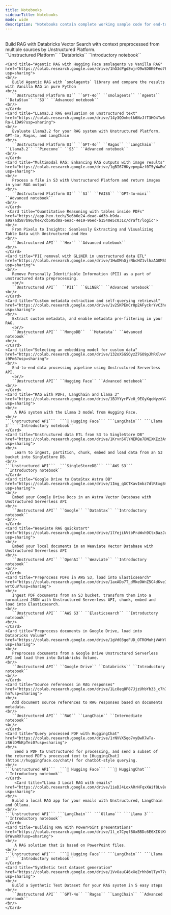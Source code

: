 ```yaml
---
title: Notebooks
sidebarTitle: Notebooks
mode: wide
description: "Notebooks contain complete working sample code for end-to-end solutions."
---
```


<CardGroup cols={2}>
    <Card title="RAG with Databricks Vector Search with Context from Multiple Sources" href="https://colab.research.google.com/drive/1ZsrqYVhBAqsr6L98xlVjTZltMzNi_P3o?usp=sharing">
    <br/>
       Build RAG with Databricks Vector Search with context preprocessed from multiple sources by Unstructured Platform.
    <br/>
       ``Unstructured Platform`` ``Databricks`` ``Introductory notebook``
    <br/>
    </Card>

    <Card title="Agentic RAG with Hugging Face smolagents vs Vanilla RAG" href="https://colab.research.google.com/drive/1hG3dPgd8wjrO9wSD0K0Feo7EY1iXqrEN?usp=sharing">
    <br/>
       Build Agentic RAG with `smolagents` library and compare the results with Vanilla RAG in pure Python
    <br/>
       ``Unstructured Platform UI`` ``GPT-4o`` ``smolagents`` ``Agents`` ``DataStax`` ``S3`` ``Advanced notebook``
    <br/>
    </Card>
    <Card title="LLama3.2 RAG evaluation on unstructured text" href="https://colab.research.google.com/drive/14y3QOmhetk6NvJfT3HO4Tw6-Ra-LIDA9?usp=sharing">
    <br/>
       Evaluate Llama3.2 for your RAG system with Unstructured Platform, GPT-4o, Ragas, and LangChain
    <br/>
       ``Unstructured Platform UI`` ``GPT-4o`` ``Ragas`` ``LangChain`` ``Llama3.2`` ``Pinecone`` ``S3`` ``Advanced notebook`` 
    <br/>
    </Card>
    <Card title="Multimodal RAG: Enhancing RAG outputs with image results" href="https://colab.research.google.com/drive/1gBI67HKyepmpAzf0T5yWwBwIqVXK1Ea_?usp=sharing">
    <br/>
       Process a file in S3 with Unstructured Platform and return images in your RAG output
    <br/>
       ``Unstructured Platform UI`` ``S3`` ``FAISS`` ``GPT-4o-mini`` ``Advanced notebook``
    <br/>
    </Card>
     <Card title="Quantitative Reasoning with tables inside PDFs" href="https://app.hex.tech/5e6b6e24-dead-4d3b-b9da-a9a7ad587b96/hex/cb595d8a-6eac-4e19-96ed-b1540e5c031c/draft/logic">
    <br/>
       From Pixels to Insights: Seamlessly Extracting and Visualizing Table Data with Unstructured and Hex
    <br/>
       ``Unstructured API`` ``Hex`` ``Advanced notebook``
    <br/>
    </Card>
    <Card title="PII removal with GLiNER in unstructured data ETL" href="https://colab.research.google.com/drive/1HwOMnGjrNbcHZ1vlhaAG0MSDBcwQfexF?usp=sharing">
    <br/>
       Remove Personally Identifiable Information (PII) as a part of unstructured data preprocessing.
       <br/>
       ``Unstructured API``  ``PII`` ``GLiNER`` ``Advanced notebook``
    <br/>
    </Card>
    <Card title="Custom metadata extraction and self-querying retrieval" href="https://colab.research.google.com/drive/1v2SKPEmCr0p2AFyckrYvC3heYKyKff_t?usp=sharing">
    <br/>
       Extract custom metadata, and enable metadata pre-filtering in your RAG.
       <br/>
       ``Unstructured API`` ``MongoDB``  ``Metadata`` ``Advanced notebook``
    <br/>
    </Card>
    <Card title="Selecting an embedding model for custom data" href="https://colab.research.google.com/drive/132oXSGSOyzZ7GO9pJhRKlvwY4F-i9Pm6?usp=sharing">
    <br/>
       End-to-end data processing pipeline using Unstructured Serverless API.
       <br/>
       ``Unstructured API`` ``Hugging Face`` ``Advanced notebook``
    <br/>
    </Card>
    <Card title="RAG with PDFs, LangChain and Llama 3" href="https://colab.research.google.com/drive/1BJYYyrPVe0_9EGyXqeNyzmVZDrCRZwsg?usp=sharing">
    <br/>
        A RAG system with the Llama 3 model from Hugging Face. 
    <br/>
    ```Unstructured API```  ```🤗 Hugging Face``` ```LangChain``` ```Llama 3``` ``Introductory notebook``
    </Card>
    <Card title="Unstructured data ETL from S3 to SingleStore DB" href="https://colab.research.google.com/drive/1Krvn5XlYNERQe7DNIXKEz3AmESJdABLF?usp=sharing">
    <br/>
        Learn to ingest, partition, chunk, embed and load data from an S3 bucket into SingleStore DB.
    <br/>
    ```Unstructured API```  ```SingleStoreDB``` ```AWS S3``` ``Introductory notebook``
    </Card>
    <Card title="Google Drive to DataStax Astra DB" href="https://colab.research.google.com/drive/1Img_qGCTKavImbz7dlRtxg8mNUjiWjJT?usp=sharing">
    <br/>
       Embed your Google Drive Docs in an Astra Vector Database with Unstructured Serverless API
    <br/>
       ``Unstructured API`` ``Google`` ``DataStax`` ``Introductory notebook``
    <br/>
    </Card>
    <Card title="Weaviate RAG quickstart" href="https://colab.research.google.com/drive/1lYejikVtbPraWvh9CtxBazJuXKuJ38wu?usp=sharing">
    <br/>
       Embed your local documents in an Weaviate Vector Database with Unstructured Serverless API 
    <br/>
       ``Unstructured API`` ``OpenAI`` ``Weaviate`` ``Introductory notebook``
    <br/>
    </Card>
    <Card title="Preprocess PDFs in AWS S3, load into Elasticsearch" href="https://colab.research.google.com/drive/1axADo7T_dMkeOWnZ5C4dKve16-wrtQuV?usp=sharing">
    <br/>
       Ingest PDF documents from an S3 bucket, transform them into a normalized JSON with Unstructured Serverless API, chunk, embed and load into Elasticsearch.
    <br/>
       ``Unstructured API`` ``AWS S3`` ``Elasticsearch`` ``Introductory notebook``
    <br/>
    </Card>
    <Card title="Preprocess documents in Google Drive, load into Databricks Volume" href="https://colab.research.google.com/drive/1gVd03geFUD_OTROMuhjVAHYQvgVbViq7?usp=sharing">
    <br/>
       Preprocess documents from a Google Drive Unstructured Serverless API and load them into Databricks Volume.
    <br/>
       ``Unstructured API`` ``Google Drive`` ``Databricks`` ``Introductory notebook``
    <br/>
    </Card>
    <Card title="Source references in RAG responses" href="https://colab.research.google.com/drive/1Lc8eq8P87JjzUhbYb33_c7h7njsWb-hn?usp=sharing">
    <br/>
       Add document source references to RAG responses based on documents metadata.
    <br/>
       ``Unstructured API`` ``RAG`` ``LangChain`` ``Intermediate notebook``
    <br/>
    </Card>
    <Card title="Query processed PDF with HuggingChat" href="https://colab.research.google.com/drive/1rNVVX5qo7vyBwR7wTa-zS6lDMkKpTei0?usp=sharing">
    <br/>
        Send a PDF to Unstructured for processing, and send a subset of the returned PDF's processed text to [HuggingChat](https://huggingface.co/chat/) for chatbot-style querying.
    <br/>
    ```Unstructured API```  ```🤗 Hugging Face``` ```🤗 HuggingChat``` ``Introductory notebook``
    </Card>
        <Card title="Llama 3 Local RAG with emails" href="https://colab.research.google.com/drive/1ieDJ4LoxARrHFqxXWif8Lv8e8aZTgmtH?usp=sharing">
    <br/>
       Build a local RAG app for your emails with Unstructured, LangChain and Ollama.
    <br/>
    ```Unstructured API``` ```LangChain``` ```Ollama``` ```Llama 3``` ``Introductory notebook``
    </Card>
    <Card title="Building RAG With PowerPoint presentations" href="https://colab.research.google.com/drive/1l_e7CyqfBUxBBDc6E6XIKtKV-8YWvmRX?usp=sharing">
    <br/>
        A RAG solution that is based on PowerPoint files.
    <br/>
    ```Unstructured API```  ```🤗 Hugging Face``` ```LangChain``` ```Llama 3``` ``Introductory notebook``
    </Card>
    <Card title="Synthetic test dataset generation" href="https://colab.research.google.com/drive/1VvOauC46xXeZrhh8nlTyv77yvoroMQjr?usp=sharing">
    <br/>
       Build a Synthetic Test Dataset for your RAG system in 5 easy steps
    <br/>
       ``Unstructured API`` ``GPT-4o`` ``Ragas`` ``LangChain`` ``Advanced notebook``
    <br/>
    </Card>
    
</CardGroup>


